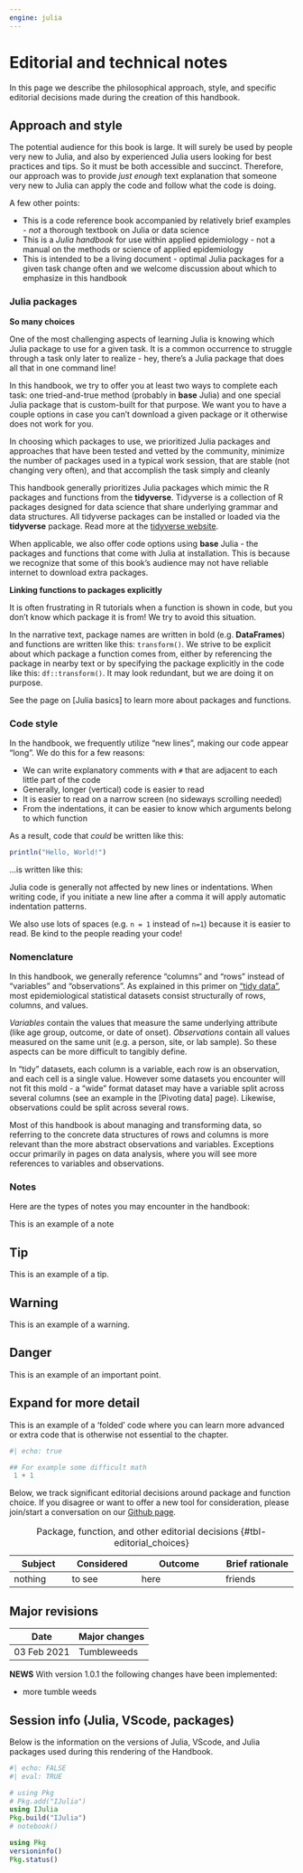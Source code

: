 ```yaml
---
engine: julia
---
```


# Editorial and technical notes { }

In this page we describe the philosophical approach, style, and specific editorial decisions made during the creation of this handbook.  


## Approach and style

The potential audience for this book is large. It will surely be used by people very new to Julia, and also by experienced Julia users looking for best practices and tips. So it must be both accessible and succinct. Therefore, our approach was to provide *just enough* text explanation that someone very new to Julia can apply the code and follow what the code is doing.  

A few other points:  

* This is a code reference book accompanied by relatively brief examples - *not* a thorough textbook on Julia or data science  
* This is a *Julia handbook* for use within applied epidemiology - not a manual on the methods or science of applied epidemiology  
* This is intended to be a living document - optimal Julia packages for a given task change often and we welcome discussion about which to emphasize in this handbook  

### Julia packages {.unnumbered}

**So many choices**  

One of the most challenging aspects of learning Julia is knowing which Julia package to use for a given task. It is a common occurrence to struggle through a task only later to realize - hey, there's a Julia package that does all that in one command line!  

In this handbook, we try to offer you at least two ways to complete each task: one tried-and-true method (probably in **base** Julia) and one special Julia package that is custom-built for that purpose. We want you to have a couple options in case you can't download a given package or it otherwise does not work for you.  

In choosing which packages to use, we prioritized Julia packages and approaches that have been tested and vetted by the community, minimize the number of packages used in a typical work session, that are stable (not changing very often), and that accomplish the task simply and cleanly  

This handbook generally prioritizes Julia packages which mimic the R packages and functions from the **tidyverse**. Tidyverse is a collection of R packages designed for data science that share underlying grammar and data structures. All tidyverse packages can be installed or loaded via the **tidyverse** package. Read more at the [tidyverse website](https://www.tidyverse.org/).  

When applicable, we also offer code options using **base** Julia - the packages and functions that come with Julia at installation. This is because we recognize that some of this book's audience may not have reliable internet to download extra packages.  

**Linking functions to packages explicitly**

It is often frustrating in R tutorials when a function is shown in code, but you don't know which package it is from! We try to avoid this situation.  

In the narrative text, package names are written in bold (e.g. **DataFrames**) and functions are written like this: `transform()`. We strive to be explicit about which package a function comes from, either by referencing the package in nearby text or by specifying the package explicitly in the code like this: `df::transform()`. It may look redundant, but we are doing it on purpose.  

See the page on [Julia basics] to learn more about packages and functions.  

### Code style {.unnumbered}

In the handbook, we frequently utilize "new lines", making our code appear "long". We do this for a few reasons:  

* We can write explanatory comments with `#` that are adjacent to each little part of the code  
* Generally, longer (vertical) code is easier to read  
* It is easier to read on a narrow screen (no sideways scrolling needed)  
* From the indentations, it can be easier to know which arguments belong to which function  

As a result, code that *could* be written like this:  

```julia
println("Hello, World!")

```

...is written like this:  

Julia code is generally not affected by new lines or indentations. When writing code, if you initiate a new line after a comma it will apply automatic indentation patterns. 

We also use lots of spaces (e.g. `n = 1` instead of `n=1`) because it is easier to read. Be kind to the people reading your code!  

### Nomenclature {.unnumbered}  

In this handbook, we generally reference "columns" and "rows" instead of "variables" and "observations". As explained in this primer on ["tidy data"](https://tidyr.tidyverse.org/articles/tidy-data.html), most epidemiological statistical datasets consist structurally of rows, columns, and values.  

*Variables* contain the values that measure the same underlying attribute (like age group, outcome, or date of onset). *Observations* contain all values measured on the same unit (e.g. a person, site, or lab sample). So these aspects can be more difficult to tangibly define.  

In "tidy" datasets, each column is a variable, each row is an observation, and each cell is a single value. However some datasets you encounter will not fit this mold - a "wide" format dataset may have a variable split across several columns (see an example in the [Pivoting data] page). Likewise, observations could be split across several rows.  

Most of this handbook is about managing and transforming data, so referring to the concrete data structures of rows and columns is more relevant than the more abstract observations and variables. Exceptions occur primarily in pages on data analysis, where you will see more references to variables and observations.  

### Notes {.unnumbered} 

Here are the types of notes you may encounter in the handbook: 


::: {.callout-note}
This is an example of a note
:::


::: {.callout-tip}
## Tip 
This is an example of a tip. 
:::



::: {.callout-warning}
## Warning

This is an example of a warning.
:::


::: {.callout-important}
## Danger

This is an example of an important point.
:::



::: {.callout-caution collapse="true"}
## Expand for more detail

This is an example of a 'folded' code where you can learn more advanced or extra code that is otherwise not essential to the chapter. 


```julia
#| echo: true

## For example some difficult math
 1 + 1 
```
:::

Below, we track significant editorial decisions around package and function choice. If you disagree or want to offer a new tool for consideration, please join/start a conversation on our [Github page](https://github.com/appliedepi/epijuliahandbook_eng).    




Subject           |     Considered      |   Outcome              |    Brief rationale   
----------------- | --------------------|------------------------|---------------------
nothing           | to see              |here                    | friends

: Package, function, and other editorial decisions {#tbl-editorial_choices}

## Major revisions  


Date           |Major changes        
---------------| ------------------------   
03 Feb 2021    |Tumbleweeds

**NEWS**
With version 1.0.1 the following changes have been implemented:  

* more tumble weeds 


## Session info (Julia, VScode, packages)  

Below is the information on the versions of Julia, VScode, and Julia packages used during this rendering of the Handbook.  

```julia
#| echo: FALSE
#| eval: TRUE 

# using Pkg
# Pkg.add("IJulia")
using IJulia
Pkg.build("IJulia")
# notebook()
```


```julia
using Pkg
versioninfo()
Pkg.status()
```

